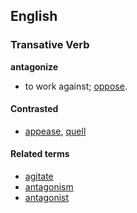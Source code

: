 ==English==
===Transative Verb===
'''antagonize'''
*to work against; [[oppose]].

====Contrasted====
*[[appease]], [[quell]]

====Related terms====
*[[agitate]]
*[[antagonism]]
*[[antagonist]]